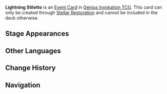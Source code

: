 {{Genius Invokation TCG Infobox
|title       = Lightning Stiletto
|id          = 114031
|image       = Lightning Stiletto Event Card.png
|type        = Event Card
|character   = Keqing
|createdby   = Stellar Restoration
|matching    = 3
|element     = Electro
|effect      = '''Combat Action:''' Switch your Keqing in to be your active character and immediately use Stellar Restoration once. This instance of Stellar Restoration will grant Keqing '''Electro Infusion''' without creating another Lightning Stiletto.<br />(When Keqing uses Stellar Restoration with this card in Hand: Instead of creating another Lightning Stiletto, discard this card and Keqing gains '''Electro Infusion''')
}}
'''Lightning Stiletto''' is an [[Event Card]] in [[Genius Invokation TCG]]. This card can only be created through [[Stellar Restoration (Character Card Skill)|Stellar Restoration]] and cannot be included in the deck otherwise.

==Stage Appearances==
{{Genius Invokation TCG Stage Appearances}}

==Other Languages==
{{Other Languages
|en      = Lightning Stiletto
|zhs     = 雷楔
|zhs_rm  = Léixiè
|zht     = 雷楔
|zht_rm  = Léixiè
|zh_tl   = 
|ja      = 雷楔
|ja_rm   = Raiketsu{{Assumed}}
|ja_tl   = Lightning Wedge
|ko      = 뇌설
|ko_rm   = Noeseol
|ko_tl   = Lightning Wedge
|es      = Cuña relámpago
|es_tl   = Lightning Wedge
|fr      = Lame de foudre
|fr_tl   = Lightning Blade
|ru      = Громовой стилет
|ru_tl   = Lightning Stiletto
|th      = Lightning Stiletto
|vi      = Đá Lôi
|vi_tl   = 
|de      = Donnerkeil
|de_tl   = Thunderbolt
|id      = Lightning Stiletto
|pt      = Relâmpago Stiletto
|pt_tl   = 
|tr      = Yıldırım Hançeri
|tr_tl   = 
|it      = Stiletto saettante
|it_tl   = Lightning Stiletto
}}

==Change History==
{{Change History|3.3}}

==Navigation==
{{Genius Invokation TCG Navbox|Event Card}}